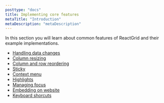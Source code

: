 ```yaml
---
posttype: "docs"
title: Implementing core features
metaTitle: "Introduction"
metaDescription: "metaDescription"
---
```


In this section you will learn about common features of ReactGrid and their example implementations.

* [Handling data changes](/docs/3.0/2-implementing-core-features/1-handling-changes/)
* [Column resizing](/docs/3.0/2-implementing-core-features/2-column-resizing/)
* [Column and row reordering](/docs/3.0/2-implementing-core-features/3-column-and-row-reordering/)
* [Sticky](/docs/3.0/2-implementing-core-features/4-sticky/)
* [Context menu](/docs/3.0/2-implementing-core-features/5-context-menu/)
* [Highlights](/docs/3.0/2-implementing-core-features/6-highlights/)
* [Managing focus](/docs/3.0/2-implementing-core-features/7-managing-focus/)
* [Embedding on website](/docs/3.0/2-implementing-core-features/8-embedding-on-website/)
* [Keyboard shorcuts](/docs/3.0/2-implementing-core-features/9-keyboard-shortcuts/)
